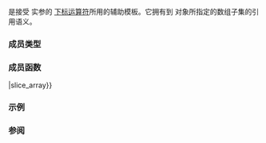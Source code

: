 {{cpp/title|slice_array}}
{{cpp/numeric/valarray/slice_array/navbar}}
{{dcl begin}}
{{dcl header|valarray}}
{{dcl|
template&lt; class T &gt; class slice_array;
}}
{{dcl end}}

{{tt|std::slice_array}} 是接受 {{c|std::slice}} 实参的 [[cpp/numeric/valarray/operator_at|{{tt|valarray}} 下标运算符]]所用的辅助模板。它拥有到 {{tt|std::slice}} 对象所指定的数组子集的引用语义。

===成员类型===
{{dsc begin}}
{{dsc hitem|类型|定义}}
{{dsc|{{tt|value_type}}|{{tt|T}}}}
{{dsc end}}

===成员函数===
{{dsc begin}}
{{dsc inc|cpp/numeric/valarray/array/dsc constructor|slice_array}}
{{dsc inc|cpp/numeric/valarray/array/dsc destructor|slice_array}}
{{dsc inc|cpp/numeric/valarray/array/dsc operator{{=}}|slice_array}}
{{dsc inc|cpp/numeric/valarray/array/dsc operator_arith|slice_array}}
{{dsc end}}

===示例===
{{example
|code=
#include &lt;iostream&gt;
#include &lt;valarray&gt;

class Matrix
{
    int dim;
    std::valarray&lt;int&gt; data;
public:
    explicit Matrix(int dim, int init = 0)
        : dim{dim}, data(init, dim*dim) {}
    void clear(int value = 0) { data = value; }
    void identity() { clear(); diagonal() = 1; }
    int&amp; operator()(int x, int y) { return data[dim * y + x]; }

    std::slice_array&lt;int&gt; diagonal()
    {
        return data[std::slice(0, dim, dim + 1)];
    }
    std::slice_array&lt;int&gt; secondary_diagonal()
    {
        return data[std::slice(dim - 1, dim, dim - 1)];
    }
    std::slice_array&lt;int&gt; row(std::size_t row)
    {
        return data[std::slice(dim * row, dim, 1)];
    }
    std::slice_array&lt;int&gt; column(std::size_t col)
    {
        return data[std::slice(col, dim, dim)];
    }
    template&lt;unsigned, unsigned&gt; friend class MatrixStack;
};

template&lt;unsigned dim = 3, unsigned max = 8&gt; class MatrixStack
{
    std::valarray&lt;int&gt; stack;
    unsigned count = 0;
public:
    MatrixStack() : stack(dim * dim * max) {}
    void print_all() const
    { 
        std::valarray&lt;int&gt; row(dim*count);
        for (unsigned r = 0; r != dim; ++r) // screen row
        {
            row = stack[std::gslice(r * dim, {count, dim}, {dim * dim, 1})];
            for (unsigned i = 0; i != row.size(); ++i)
                std::cout &lt;&lt; row[i] &lt;&lt; ((i + 1) % dim ? " " : " │ ");
            std::cout &lt;&lt; '\n';
        }
    }
    void push_back(Matrix const&amp; m)
    {
        if (count &lt; max)
        {
            stack[std::slice(count * dim * dim, dim * dim, 1)]
                = m.data[std::slice(0, dim * dim, 1)];
            ++count;
        }
    }
};

int main()
{
    constexpr int dim = 3;
    Matrix m{dim};
    MatrixStack&lt;dim,12&gt; stack;

    m.identity();
    stack.push_back(m);

    m.clear(1);
    m.secondary_diagonal() = 3;
    stack.push_back(m);

    for (int i = 0; i != dim; ++i)
    {
        m.clear();
        m.row(i) = i + 1;
        stack.push_back(m);
    }

    for (int i = 0; i != dim; ++i)
    {
        m.clear();
        m.column(i) = i + 1;
        stack.push_back(m);
    }

    m.clear();
    m.row(1) = std::valarray&lt;int&gt;{4, 5, 6};
    stack.push_back(m);

    m.clear();
    m.column(1) = std::valarray&lt;int&gt;{7, 8, 9};
    stack.push_back(m);

    stack.print_all();
}
|output=
1 0 0 │ 1 1 3 │ 1 1 1 │ 0 0 0 │ 0 0 0 │ 1 0 0 │ 0 2 0 │ 0 0 3 │ 0 0 0 │ 0 7 0 │
0 1 0 │ 1 3 1 │ 0 0 0 │ 2 2 2 │ 0 0 0 │ 1 0 0 │ 0 2 0 │ 0 0 3 │ 4 5 6 │ 0 8 0 │
0 0 1 │ 3 1 1 │ 0 0 0 │ 0 0 0 │ 3 3 3 │ 1 0 0 │ 0 2 0 │ 0 0 3 │ 0 0 0 │ 0 9 0 │
}}

===参阅===
{{dsc begin}}
{{dsc inc|cpp/numeric/valarray/dsc gslice_array}}
{{dsc end}}

{{langlinks|en|ja}}